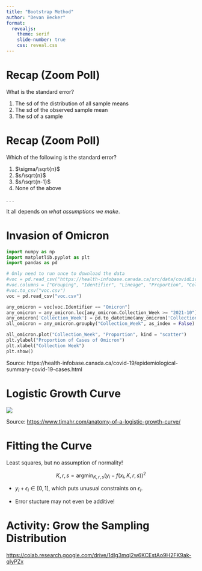 ```yaml
---
title: "Bootstrap Method"
author: "Devan Becker"
format: 
  revealjs:
    theme: serif
    slide-number: true
    css: reveal.css
---
```


# Recap (Zoom Poll)

What is the standard error?

1. The sd of the distribution of all sample means
2. The sd of the observed sample mean
3. The sd of a sample


# Recap (Zoom Poll)

Which of the following is the standard error?

1. $\sigma/\sqrt{n}$
2. $s/\sqrt{n}$
3. $s/\sqrt{n-1}$
3. None of the above

. . .

:::{.callout-note}
It all depends on *what assumptions we make*.
:::

# Invasion of Omicron

```python
import numpy as np
import matplotlib.pyplot as plt
import pandas as pd

# Only need to run once to download the data
#voc = pd.read_csv("https://health-infobase.canada.ca/src/data/covidLive/covid19-epiSummary-variants.csv")
#voc.columns = ["Grouping", "Identifier", "Lineage", "Proportion", "Collection_Week"]
#voc.to_csv("voc.csv")
voc = pd.read_csv("voc.csv")

any_omicron = voc[voc.Identifier == "Omicron"]
any_omicron = any_omicron.loc[any_omicron.Collection_Week >= "2021-10"]
any_omicron['Collection_Week'] = pd.to_datetime(any_omicron['Collection_Week'], infer_datetime_format=True)
all_omicron = any_omicron.groupby("Collection_Week", as_index = False).Proportion.sum()

all_omicron.plot("Collection_Week", "Proportion", kind = "scatter")
plt.ylabel("Proportion of Cases of Omicron")
plt.xlabel("Collection Week")
plt.show()
```

Source: https://health-infobase.canada.ca/covid-19/epidemiological-summary-covid-19-cases.html


# Logistic Growth Curve

![](fit-eq2c-1.png)

Source: [https://www.tjmahr.com/anatomy-of-a-logistic-growth-curve/](https://www.tjmahr.com/anatomy-of-a-logistic-growth-curve/)

# Fitting the Curve

Least squares, but no assumption of normality!

$$
K, r, s = \text{argmin}_{K, r, s}(y_i - f(x_i, K, r, s))^2
$$

- $y_i + \epsilon_i \in [0,1]$, which puts unusual constraints on $\epsilon_i$.  \newline  

\quad

- Error stucture may not even be additive! 

# Activity: Grow the Sampling Distribution

[https://colab.research.google.com/drive/1dIg3mql2w6KCEstAo9H2FK9ak-qIyPZx](https://colab.research.google.com/drive/1dIg3mql2w6KCEstAo9H2FK9ak-qIyPZx)


